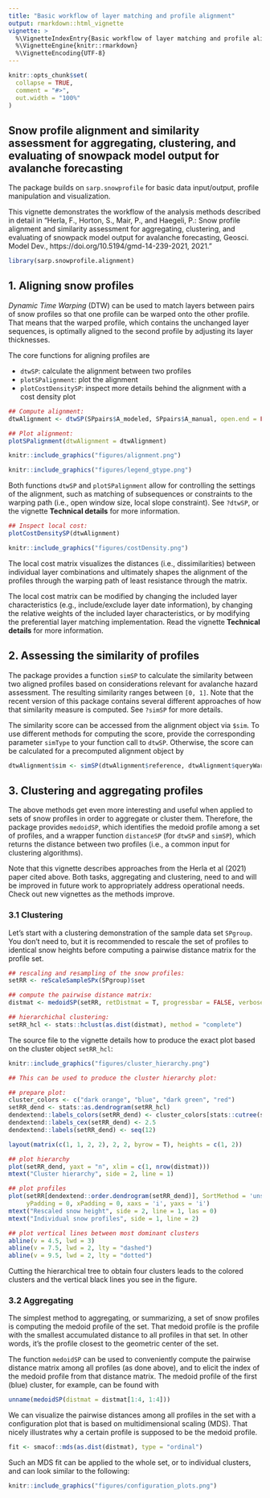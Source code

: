 ```yaml
---
title: "Basic workflow of layer matching and profile alignment"
output: rmarkdown::html_vignette
vignette: >
  %\VignetteIndexEntry{Basic workflow of layer matching and profile alignment}
  %\VignetteEngine{knitr::rmarkdown}
  %\VignetteEncoding{UTF-8}
---
```


```r
knitr::opts_chunk$set(
  collapse = TRUE,
  comment = "#>",
  out.width = "100%"
)
```

## Snow profile alignment and similarity assessment for aggregating, clustering, and evaluating of snowpack model output for avalanche forecasting

The package builds on `sarp.snowprofile` for basic data input/output, profile manipulation and visualization. 

This vignette demonstrates the workflow of the analysis methods described in detail in "Herla, F., Horton, S., Mair, P., and Haegeli, P.: Snow profile alignment and similarity assessment for aggregating, clustering, and evaluating of snowpack model output for avalanche forecasting, Geosci. Model Dev., https://doi.org/10.5194/gmd-14-239-2021, 2021."
```r
library(sarp.snowprofile.alignment)
```

## 1. Aligning snow profiles
*Dynamic Time Warping* (DTW) can be used to match layers between pairs of snow profiles so that one profile can be warped 
onto the other profile. That means that the warped profile, which contains the unchanged layer sequences, is optimally aligned to the second profile
by adjusting its layer thicknesses.

The core functions for aligning profiles are

  - `dtwSP`: calculate the alignment between two profiles
  - `plotSPalignment`: plot the alignment 
  - `plotCostDensitySP`: inspect more details behind the alignment with a cost density plot
  
```r
## Compute alignment:
dtwAlignment <- dtwSP(SPpairs$A_modeled, SPpairs$A_manual, open.end = FALSE)
```
```r
## Plot alignment:
plotSPalignment(dtwAlignment = dtwAlignment)
```
```r
knitr::include_graphics("figures/alignment.png")
```

```r
knitr::include_graphics("figures/legend_gtype.png")
```

Both functions `dtwSP` and `plotSPalignment` allow for controlling the settings of the alignment, such as matching of subsequences or constraints to the warping path (i.e., open window size, local slope constraint). See `?dtwSP`, or the vignette **Technical details** for more information.


```r
## Inspect local cost:
plotCostDensitySP(dtwAlignment)
```
```r
knitr::include_graphics("figures/costDensity.png")
```

The local cost matrix visualizes the distances (i.e., dissimilarities) between individual layer combinations and ultimately shapes
the alignment of the profiles through the warping path of least resistance through the matrix.  

The local cost matrix can be modified by changing the included layer characteristics (e.g., include/exclude layer date information), 
by changing the relative weights of the included layer characteristics, or by modifying the preferential layer matching
implementation. Read the vignette **Technical details** for more information.


## 2. Assessing the similarity of profiles

The package provides a function `simSP` to calculate the similarity between two aligned profiles based on considerations 
relevant for avalanche hazard assessment. The resulting similarity ranges between `[0, 1]`. Note that the recent version of this package
contains several different approaches of how that similarity measure is computed. See `?simSP` for more details.

The similarity score can be accessed from the alignment object via `$sim`. 
To use different methods for computing the score, provide the corresponding parameter `simType` to your function call to `dtwSP`.
Otherwise, the score can be calculated for a precomputed alignment object by

```r
dtwAlignment$sim <- simSP(dtwAlignment$reference, dtwAlignment$queryWarped, verbose = TRUE, type = "HerlaEtAl2021")
```

## 3. Clustering and aggregating profiles

The above methods get even more interesting and useful when applied to sets of snow profiles in order to aggregate or cluster them.
Therefore, the package provides `medoidSP`, which identifies the medoid profile among a set of profiles, and a wrapper function 
`distanceSP` (for `dtwSP` and `simSP`), which returns the distance between two profiles (i.e., a common input for clustering
algorithms).

Note that this vignette describes approaches from the Herla et al (2021) paper cited above. Both tasks, aggregating and clustering,
need to and will be improved in future work to appropriately address operational needs. Check out new vignettes as the methods improve.

### 3.1 Clustering

Let's start with a clustering demonstration of the sample data set `SPgroup`. You don't need to, but it is recommended to
rescale the set of profiles to identical snow heights before computing a pairwise distance matrix for the profile set.

```r
## rescaling and resampling of the snow profiles:
setRR <- reScaleSampleSPx(SPgroup)$set

## compute the pairwise distance matrix:
distmat <- medoidSP(setRR, retDistmat = T, progressbar = FALSE, verbose = TRUE)$distmat

## hierarchichal clustering:
setRR_hcl <- stats::hclust(as.dist(distmat), method = "complete")
```

The source file to the vignette details how to produce the exact plot based on the cluster object `setRR_hcl`:
```r
knitr::include_graphics("figures/cluster_hierarchy.png")
```

```r
## This can be used to produce the cluster hierarchy plot:

## prepare plot:
cluster_colors <- c("dark orange", "blue", "dark green", "red")
setRR_dend <- stats::as.dendrogram(setRR_hcl)
dendextend::labels_colors(setRR_dend) <- cluster_colors[stats::cutree(setRR_hcl, 4)[dendextend::order.dendrogram(setRR_dend)]]
dendextend::labels_cex(setRR_dend) <- 2.5
dendextend::labels(setRR_dend) <- seq(12)

layout(matrix(c(1, 1, 2, 2), 2, 2, byrow = T), heights = c(1, 2))

## plot hierarchy
plot(setRR_dend, yaxt = "n", xlim = c(1, nrow(distmat)))
mtext("Cluster hierarchy", side = 2, line = 1)

## plot profiles
plot(setRR[dendextend::order.dendrogram(setRR_dend)], SortMethod = 'unsorted', box = F, ylab = "", 
     yPadding = 0, xPadding = 0, xaxs = 'i', yaxs = 'i')
mtext("Rescaled snow height", side = 2, line = 1, las = 0)
mtext("Individual snow profiles", side = 1, line = 2)

## plot vertical lines between most dominant clusters
abline(v = 4.5, lwd = 3)
abline(v = 7.5, lwd = 2, lty = "dashed")
abline(v = 9.5, lwd = 2, lty = "dotted")

```

Cutting the hierarchical tree to obtain four clusters leads to the colored clusters and the vertical black lines you see in the figure.

### 3.2 Aggregating

The simplest method to aggregating, or summarizing, a set of snow profiles is computing the medoid profile of the set. 
That medoid profile is the profile with the smallest accumulated distance to all profiles in that set. In other words, 
it's the profile closest to the geometric center of the set.

The function `medoidSP` can be used to conveniently compute the pairwise distance matrix among all profiles (as done above),
and to elicit the index of the medoid profile from that distance matrix. The medoid profile of the first (blue) cluster,
for example, can be found with


```r
unname(medoidSP(distmat = distmat[1:4, 1:4]))
```

We can visualize the pairwise distances among all profiles in the set with a configuration plot that is based on multidimensional
scaling (MDS). That nicely illustrates why a certain profile is supposed to be the medoid profile.

```r
fit <- smacof::mds(as.dist(distmat), type = "ordinal")
```
Such an MDS fit can be applied to the whole set, or to individual clusters, and can look similar to the following:
```r
knitr::include_graphics("figures/configuration_plots.png")
```














